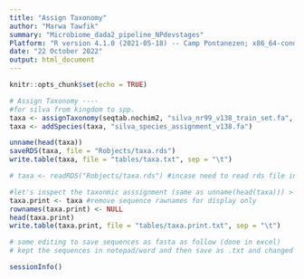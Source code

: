 ```yaml
---
title: "Assign Taxonomy"
author: "Marwa Tawfik"
summary: "Microbiome_dada2_pipeline_NPdevstages"
Platform: "R version 4.1.0 (2021-05-18) -- Camp Pontanezen; x86_64-conda-linux-gnu (64-bit)"
date: "22 October 2022"
output: html_document
---
```


```r
knitr::opts_chunk$set(echo = TRUE)
```


```r
# Assign Taxonomy ---- 
#for silva from kingdom to spp.
taxa <- assignTaxonomy(seqtab.nochim2, "silva_nr99_v138_train_set.fa", multithread = TRUE)
taxa <- addSpecies(taxa, "silva_species_assignment_v138.fa")

unname(head(taxa))
saveRDS(taxa, file = "Robjects/taxa.rds")
write.table(taxa, file = "tables/taxa.txt", sep = "\t")

# taxa <- readRDS("Robjects/taxa.rds") #incase need to read rds file into a vector in our R env
```


```r
#let's inspect the taxonmic asssignment (same as unname(head(taxa))) > better way than unname(head(taxa))
taxa.print <- taxa #remove sequence rawnames for display only 
rownames(taxa.print) <- NULL
head(taxa.print)
write.table(taxa.print, file = "tables/taxa.print.txt", sep = "\t")

# some editing to save sequences as fasta as follow (done in excel)
# kept the sequences in notepad/word and then save as .txt and changed that later to .fasta
```

```r
sessionInfo()
```
